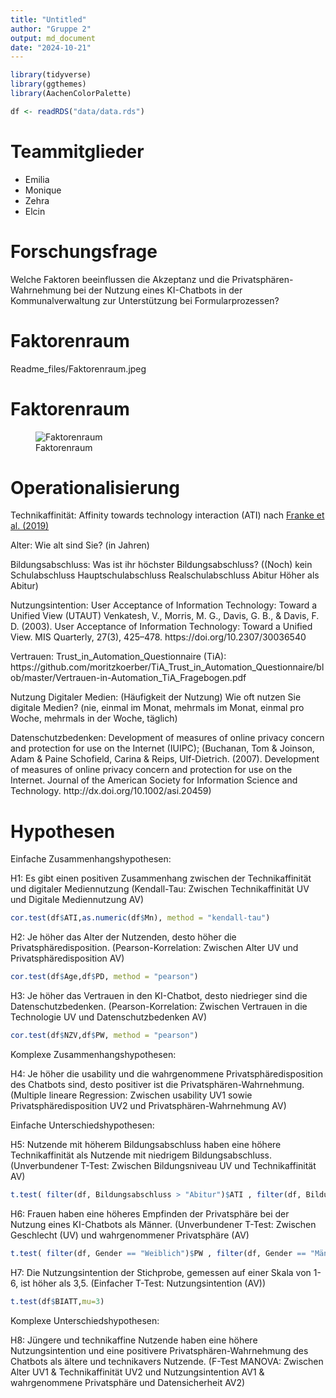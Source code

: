 ---
title: "Untitled"
author: "Gruppe 2"
output: md_document
date: "2024-10-21"
---

```{r}
library(tidyverse)
library(ggthemes)
library(AachenColorPalette)

df <- readRDS("data/data.rds")
```


# Teammitglieder

-   Emilia
-   Monique
-   Zehra
-   Elcin

# Forschungsfrage

Welche Faktoren beeinflussen die Akzeptanz und die
Privatsphären-Wahrnehmung bei der Nutzung eines KI-Chatbots in der
Kommunalverwaltung zur Unterstützung bei Formularprozessen?

# Faktorenraum
Readme_files/Faktorenraum.jpeg

# Faktorenraum
![Faktorenraum](images/Faktorenraum.jpeg)


# Operationalisierung
Technikaffinität: Affinity towards technology interaction (ATI) nach [Franke et al. (2019)](10.1080/10447318.2018.1456150 "Franke, T., Attig, C., & Wessel, D. (2019). A Personal Resource for Technology Interaction: Development and Validation of the Affinity for Technology Interaction (ATI) Scale. International Journal of Human–Computer Interaction, 35(6), 456-467, DOI: 10.1080/10447318.2018.1456150")

Alter: Wie alt sind Sie? (in Jahren)

Bildungsabschluss: Was ist ihr höchster Bildungsabschluss? ((Noch) kein Schulabschluss Hauptschulabschluss Realschulabschluss Abitur Höher als Abitur)

Nutzungsintention: User Acceptance of Information Technology: Toward a Unified View (UTAUT)
Venkatesh, V., Morris, M. G., Davis, G. B., & Davis, F. D. (2003). User Acceptance of Information Technology: Toward a Unified View. MIS Quarterly, 27(3), 425–478. https://doi.org/10.2307/30036540

Vertrauen: Trust_in_Automation_Questionnaire (TiA): https://github.com/moritzkoerber/TiA_Trust_in_Automation_Questionnaire/blob/master/Vertrauen-in-Automation_TiA_Fragebogen.pdf

Nutzung Digitaler Medien: (Häufigkeit der Nutzung) Wie oft nutzen Sie digitale Medien? (nie, einmal im Monat, mehrmals im Monat, einmal pro Woche, mehrmals in der Woche, täglich) 

Datenschutzbedenken: Development of measures of online privacy concern and protection for use on the Internet (IUIPC); (Buchanan, Tom & Joinson, Adam & Paine Schofield, Carina & Reips, Ulf-Dietrich. (2007). Development of measures of online privacy concern and protection for use on the Internet. Journal of the American Society for Information Science and Technology. http://dx.doi.org/10.1002/asi.20459)

# Hypothesen 

Einfache Zusammenhangshypothesen:

H1: Es gibt einen positiven Zusammenhang zwischen der Technikaffinität und digitaler Mediennutzung
(Kendall-Tau: Zwischen Technikaffinität UV und Digitale Mediennutzung AV)
```{r}
cor.test(df$ATI,as.numeric(df$Mn), method = "kendall-tau")
```


H2: Je höher das Alter der Nutzenden, desto höher die Privatsphäredisposition.
(Pearson-Korrelation: Zwischen Alter UV und Privatsphäredisposition AV)
```{r}
cor.test(df$Age,df$PD, method = "pearson")
```


H3: Je höher das Vertrauen in den KI-Chatbot, desto niedrieger sind die Datenschutzbedenken.
(Pearson-Korrelation: Zwischen Vertrauen in die Technologie UV und Datenschutzbedenken AV)
```{r}
cor.test(df$NZV,df$PW, method = "pearson")
```


Komplexe Zusammenhangshypothesen:

H4: Je höher die usability und die wahrgenommene Privatsphäredisposition des Chatbots sind, desto positiver ist die Privatsphären-Wahrnehmung.
(Multiple lineare Regression: Zwischen usability UV1 sowie Privatsphäredisposition UV2 und Privatsphären-Wahrnehmung AV)


Einfache Unterschiedshypothesen: 

H5: Nutzende mit höherem Bildungsabschluss haben eine höhere Technikaffinität  als Nutzende mit niedrigem Bildungsabschluss.
(Unverbundener T-Test: Zwischen Bildungsniveau UV und Technikaffinität AV)
```{r}
t.test( filter(df, Bildungsabschluss > "Abitur")$ATI , filter(df, Bildungsabschluss < "Abitur")$ATI )
```

H6: Frauen haben eine höheres Empfinden der Privatsphäre bei der Nutzung eines KI-Chatbots als Männer.
(Unverbundener T-Test: Zwischen Geschlecht (UV) und wahrgenommener Privatsphäre (AV)

```{r}
t.test( filter(df, Gender == "Weiblich")$PW , filter(df, Gender == "Männlich")$PW )
```

H7: Die Nutzungsintention der Stichprobe, gemessen auf einer Skala von 1-6, ist höher als 3,5.
(Einfacher T-Test: Nutzungsintention (AV))
```{r}
t.test(df$BIATT,mu=3)
```


Komplexe Unterschiedshypothesen:

H8: Jüngere und technikaffine Nutzende haben eine höhere Nutzungsintention und eine positivere Privatsphären-Wahrnehmung des Chatbots als ältere und technikavers Nutzende.
(F-Test MANOVA: Zwischen Alter UV1 & Technikaffinität UV2 und Nutzungsintention AV1 & wahrgenommene Privatsphäre und Datensicherheit AV2)

```{r}

```

